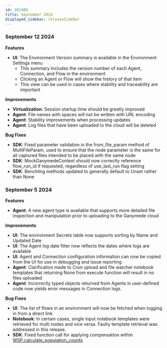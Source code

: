 ```yaml
---
id: 202409
title: September 2024
displayed_sidebar: releaseSideBar
---
```


### September 12 2024

**Features**
- **UI**: The Environment Version summary is available in the Environment Settings menu
    - This summary includes the version number of each Agent, Connection, and Flow in the environment
    - Clicking an Agent or Flow will show the history of that item
    - This view can be used in cases where stability and traceability are important

**Improvements**
- **Virtualization**: Session startup time should be greatly improved 
- **Agent**: File names with spaces will not be written with URL encoding
- **Agent**: Stability improvements when processing updates
- **Agent**: Log files that have been uploaded to the cloud will be deleted

**Bug Fixes**
- **SDK**: Fixed parameter validation in the from_file_param method of MultiFileParam, used to ensure that the node parameter is the same for all captured files intended to be placed with the same node
- **SDK**: MockGanymedeContext should now correctly reference flow_run_id if requested, regardless of use_last_run flag setting
- **SDK**: Benchling methods updated to generally default to Unset rather than None


### September 5 2024

**Features**
- **Agent**: A new agent type is available that supports more detailed file inspection and manipulation prior to uploading to the Ganymede cloud


**Improvements**
- **UI**: The environment Secrets table now supports sorting by Name and Updated Date
- **UI**: The Agent log date filter now reflects the dates where logs are available
- **UI**: Agent and Connection configuration information can now be copied from the UI for use in debugging and issue reporting
- **Agent**: Clarification made to Cron upload and file watcher notebook templates that returning None from execute function will result in no files uploaded
- **Agent**: Incorrectly typed objects returned from Agents in user-defined code now yields error messages in Connection logs.


**Bug Fixes**
- **UI**: The list of flows in an environment will now be fetched when logging in from a direct link
- **Notebook**: In certain cases, single input notebook templates were retrieved for multi nodes and vice versa.  Faulty template retrieval was addressed in this release.
- **SDK**: Fixed function call for applying compensation within [WSP.calculate_population_counts](../sdk/markdowns/fcs#function-wspcalculate_population_counts)
